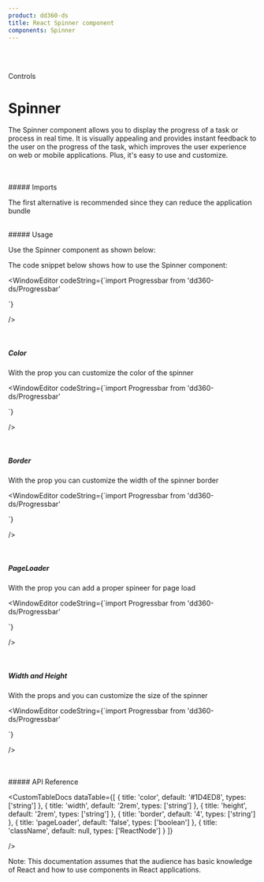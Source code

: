 ```yaml
---
product: dd360-ds
title: React Spinner component
components: Spinner
---
```


<br />
<br />

<Label>Controls</Label>

# <span name="floating-nav">Spinner</span>

The Spinner component allows you to display the progress of a task or process in real time. It is visually appealing and provides instant feedback to the user
on the progress of the task, which improves the user experience on web or mobile applications. Plus, it's easy to use and customize.

<br />
<br />
##### <span name="floating-nav">Imports</span>

The first alternative is recommended since they can reduce the application bundle

<WindowEditor codeString="import Spinner from 'dd360-ds/Spinner'" />
<WindowEditor codeString="import { Spinner } from 'dd360-ds'" />

<br />
##### <span name="floating-nav">Usage</span>

Use the Spinner component as shown below:

<ContainerComponentDoc className="gap-y-2">
    <Spinner />
</ContainerComponentDoc>

The code snippet below shows how to use the Spinner component:

<WindowEditor
    codeString={`import  Progressbar from 'dd360-ds/Progressbar'

<Spinner />
`}

/>

<br />

##### <span name="floating-nav">Color</span>

With the prop <Tag text='color' /> you can customize the color of the spinner

<ContainerComponentDoc className="gap-y-2">
    <Spinner color="#44ce41" />
</ContainerComponentDoc>

<WindowEditor
    codeString={`import  Progressbar from 'dd360-ds/Progressbar'

<Spinner color="#44ce41" />
`}

/>

<br />

##### <span name="floating-nav">Border</span>

With the prop <Tag text='border' /> you can customize the width of the spinner border

<ContainerComponentDoc className="gap-y-2">
    <Spinner border={8} />
</ContainerComponentDoc>

<WindowEditor
    codeString={`import  Progressbar from 'dd360-ds/Progressbar'

<Spinner border={8} />
`}

/>

<br />

##### <span name="floating-nav">PageLoader</span>

With the prop <Tag text='pageLoader' /> you can add a proper spineer for page load

<ContainerComponentDoc className="gap-y-2">
    <Spinner pageLoader />
</ContainerComponentDoc>

<WindowEditor
    codeString={`import  Progressbar from 'dd360-ds/Progressbar'

<Spinner pageLoader />
`}

/>

<br />

##### <span name="floating-nav">Width and Height</span>

With the props <Tag text='width' /> and <Tag text='height' />
you can customize the size of the spinner

<ContainerComponentDoc className="gap-y-2">
    <Spinner border={8} width="6rem" border={8} height="6rem" />
</ContainerComponentDoc>

<WindowEditor
    codeString={`import  Progressbar from 'dd360-ds/Progressbar'

<Spinner width="6rem" border={8} height="6rem" />
`}

/>

<br />
<br />
##### <span name="floating-nav">API Reference</span>

<CustomTableDocs
    dataTable={[
        { title: 'color', default: '#1D4ED8', types: ['string'] },
        { title: 'width', default: '2rem', types: ['string'] },
        { title: 'height', default: '2rem', types: ['string'] },
        { title: 'border', default: '4', types: ['string'] },
        { title: 'pageLoader', default: 'false', types: ['boolean'] },
        { title: 'className', default: null, types: ['ReactNode'] }
    ]}

/>

Note: This documentation assumes that the audience has basic knowledge of React and how to use components in React applications.
